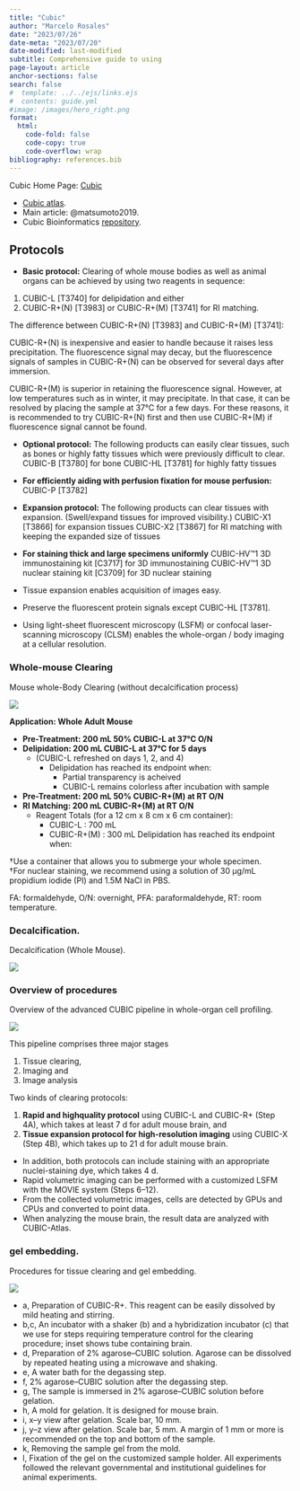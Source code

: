 ```yaml
---
title: "Cubic"
author: "Marcelo Rosales"
date: "2023/07/26"  
date-meta: "2023/07/20"  
date-modified: last-modified
subtitle: Comprehensive guide to using 
page-layout: article
anchor-sections: false
search: false
#  template: ../../ejs/links.ejs
#  contents: guide.yml
#image: /images/hero_right.png
format: 
  html: 
    code-fold: false
    code-copy: true
    code-overflow: wrap
bibliography: references.bib
---
```


Cubic Home Page: [Cubic](https://www.cubicstars.com/){target="_blank"}

-   [Cubic atlas](http://cubic-atlas.riken.jp/){target-_blank=""}.
-   Main article: @matsumoto2019.
-   Cubic Bioinformatics [repository](https://github.com/lsb-riken/CUBIC-informatics){target="_blank"}.

## Protocols

-   **Basic protocol:** Clearing of whole mouse bodies as well as animal organs can be achieved by using two reagents in sequence:

1.  CUBIC-L \[T3740\] for delipidation and either
2.  CUBIC-R+(N) \[T3983\] or CUBIC-R+(M) \[T3741\] for RI matching.

The difference between CUBIC-R+(N) \[T3983\] and CUBIC-R+(M) \[T3741\]:

CUBIC-R+(N) is inexpensive and easier to handle because it raises less precipitation. The fluorescence signal may decay, but the fluorescence signals of samples in CUBIC-R+(N) can be observed for several days after immersion.

CUBIC-R+(M) is superior in retaining the fluorescence signal. However, at low temperatures such as in winter, it may precipitate. In that case, it can be resolved by placing the sample at 37°C for a few days. For these reasons, it is recommended to try CUBIC-R+(N) first and then use CUBIC-R+(M) if fluorescence signal cannot be found.

-   **Optional protocol:** The following products can easily clear tissues, such as bones or highly fatty tissues which were previously difficult to clear. CUBIC-B \[T3780\] for bone CUBIC-HL \[T3781\] for highly fatty tissues

-   **For efficiently aiding with perfusion fixation for mouse perfusion:** CUBIC-P \[T3782\]

-   **Expansion protocol:** The following products can clear tissues with expansion. (Swell/expand tissues for improved visibility.) CUBIC-X1 \[T3866\] for expansion tissues CUBIC-X2 \[T3867\] for RI matching with keeping the expanded size of tissues

-   **For staining thick and large specimens uniformly** CUBIC-HV™1 3D immunostaining kit \[C3717\] for 3D immunostaining CUBIC-HV™1 3D nuclear staining kit \[C3709\] for 3D nuclear staining

-   Tissue expansion enables acquisition of images easy.

-   Preserve the fluorescent protein signals except CUBIC-HL \[T3781\].

-   Using light-sheet fluorescent microscopy (LSFM) or confocal laser-scanning microscopy (CLSM) enables the whole-organ / body imaging at a cellular resolution.

### Whole-mouse Clearing

Mouse whole-Body Clearing (without decalcification process)

![](images/mouse_wholebody_cleraing_img.png)

**Application: Whole Adult Mouse**

-   **Pre-Treatment: 200 mL 50% CUBIC-L at 37°C O/N**
-   **Delipidation: 200 mL CUBIC-L at 37°C for 5 days**
    -   (CUBIC-L refreshed on days 1, 2, and 4)
        -   Delipidation has reached its endpoint when:
            -   Partial transparency is acheived
            -   CUBIC-L remains colorless after incubation with sample
-   **Pre-Treatment: 200 mL 50% CUBIC-R+(M) at RT O/N**
-   **RI Matching: 200 mL CUBIC-R+(M) at RT O/N**
    -   Reagent Totals (for a 12 cm x 8 cm x 6 cm container):
        -   CUBIC-L : 700 mL
        -   CUBIC-R+(M) : 300 mL Delipidation has reached its endpoint when:

†Use a container that allows you to submerge your whole specimen.\
†For nuclear staining, we recommend using a solution of 30 μg/mL propidium iodide (PI) and 1.5M NaCl in PBS.

FA: formaldehyde, O/N: overnight, PFA: paraformaldehyde, RT: room temperature.

### Decalcification.

Decalcification (Whole Mouse).

![](images/Decalcification_wholeMouse_img.png)

### Overview of procedures

Overview of the advanced CUBIC pipeline in whole-organ cell profiling.

![](images/Cubic_workflow-01.png)

This pipeline comprises three major stages

1.  Tissue clearing,
2.  Imaging and
3.  Image analysis

Two kinds of clearing protocols:

1.  **Rapid and highquality protocol** using CUBIC-L and CUBIC-R+ (Step 4A), which takes at least 7 d for adult mouse brain, and
2.  **Tissue expansion protocol for high-resolution imaging** using CUBIC-X (Step 4B), which takes up to 21 d for adult mouse brain.

-   In addition, both protocols can include staining with an appropriate nuclei-staining dye, which takes 4 d.
-   Rapid volumetric imaging can be performed with a customized LSFM with the MOVIE system (Steps 6--12).
-   From the collected volumetric images, cells are detected by GPUs and CPUs and converted to point data.
-   When analyzing the mouse brain, the result data are analyzed with CUBIC-Atlas.

### gel embedding.

Procedures for tissue clearing and gel embedding.

![](images/Cubic_workflow-02.png)

-   a, Preparation of CUBIC-R+. This reagent can be easily dissolved by mild heating and stirring.
-   b,c, An incubator with a shaker (b) and a hybridization incubator (c) that we use for steps requiring temperature control for the clearing procedure; inset shows tube containing brain.
-   d, Preparation of 2% agarose--CUBIC solution. Agarose can be dissolved by repeated heating using a microwave and shaking.
-   e, A water bath for the degassing step.
-   f, 2% agarose--CUBIC solution after the degassing step.
-   g, The sample is immersed in 2% agarose--CUBIC solution before gelation.
-   h, A mold for gelation. It is designed for mouse brain.
-   i, x--y view after gelation. Scale bar, 10 mm.
-   j, y--z view after gelation. Scale bar, 5 mm. A margin of 1 mm or more is recommended on the top and bottom of the sample.
-   k, Removing the sample gel from the mold.
-   l, Fixation of the gel on the customized sample holder. All experiments followed the relevant governmental and institutional guidelines for animal experiments.
